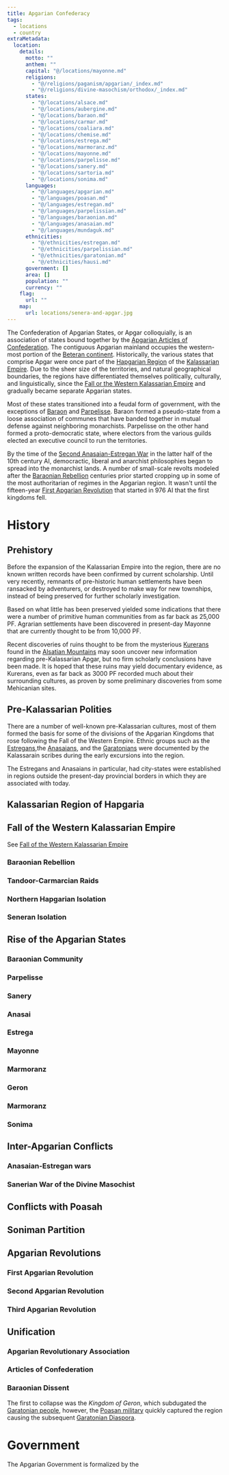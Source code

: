 ```yaml
---
title: Apgarian Confederacy
tags:
  - locations
  - country
extraMetadata:
  location:
    details:
      motto: ""
      anthem: ""
      capital: "@/locations/mayonne.md"
      religions:
        - "@/religions/paganism/apgarian/_index.md"
        - "@/religions/divine-masochism/orthodox/_index.md"
      states:
        - "@/locations/alsace.md"
        - "@/locations/aubergine.md"
        - "@/locations/baraon.md"
        - "@/locations/carmar.md"
        - "@/locations/coaliara.md"
        - "@/locations/chemise.md"
        - "@/locations/estrega.md"
        - "@/locations/marmoranz.md"
        - "@/locations/mayonne.md"
        - "@/locations/parpelisse.md"
        - "@/locations/sanery.md"
        - "@/locations/sartoria.md"
        - "@/locations/sonima.md"
      languages:
        - "@/languages/apgarian.md"
        - "@/languages/poasan.md"
        - "@/languages/estregan.md"
        - "@/languages/parpelissian.md"
        - "@/languages/baraonian.md"
        - "@/languages/anasaian.md"
        - "@/languages/mundaguk.md"
      ethnicities:
        - "@/ethnicities/estregan.md"
        - "@/ethnicities/parpelissian.md"
        - "@/ethnicities/garatonian.md"
        - "@/ethnicities/hausi.md"
      government: []
      area: []
      population: ""
      currency: ""
    flag:
      url: ""
    map:
      url: locations/senera-and-apgar.jpg
---
```


The Confederation of Apgarian States, or Apgar colloquially, is an association
of states bound together by the
[Apgarian Articles of Confederation](../notes/apgarian-articles-of-confederation.mdx).
The contiguous Apgarian mainland occupies the western-most portion of the
[Beteran continent](./betera/index.mdx). Historically, the various states that
comprise Apgar were once part of the [Hapgarian Region](./hapgaria.mdx) of the
[Kalassarian Empire](../organizations/kalassarian-empire.mdx). Due to the sheer
size of the territories, and natural geographical boundaries, the regions have
differentiated themselves politically, culturally, and linguistically, since the
[Fall or the Western Kalassarian Empire](../events/fall-of-the-western-kalassarian-empire.mdx)
and gradually became separate Apgarian states.

Most of these states transitioned into a feudal form of government, with the
exceptions of [Baraon](./baraon.mdx) and [Parpelisse](./parpelisse.mdx). Baraon
formed a pseudo-state from a loose association of communes that have banded
together in mutual defense against neighboring monarchists. Parpelisse on the
other hand formed a proto-democratic state, where electors from the various
guilds elected an executive council to run the territories.

By the time of the
[Second Anasaian-Estregan War](../events/second-anasaian-estregan-war.mdx) in
the latter half of the 10th century AI, democractic, liberal and anarchist
philosophies began to spread into the monarchist lands. A number of small-scale
revolts modeled after the
[Baraonian Rebellion](../events/baraonian-rebellion.mdx) centuries prior started
cropping up in some of the most authoritarian of regimes in the Apgarian region.
It wasn't until the fifteen-year
[First Apgarian Revolution](../events/first-apgarian-revolution.mdx) that
started in 976 AI that the first kingdoms fell.

# History

## Prehistory

Before the expansion of the Kalassarian Empire into the region, there are no
known written records have been confirmed by current scholarship. Until very
recently, remnants of pre-historic human settlements have been ransacked by
adventurers, or destroyed to make way for new townships, instead of being
preserved for further scholarly investigation.

Based on what little has been preserved yielded some indications that there were
a number of primitive human communities from as far back as 25,000 PF. Agrarian
settlements have been discovered in present-day Mayonne that are currently
thought to be from 10,000 PF.

Recent discoveries of ruins thought to be from the mysterious
[Kurerans](../species/kureran.mdx) found in the
[Alsatian Mountains](./alsatian-mountains.mdx) may soon uncover new information
regarding pre-Kalassarian Apgar, but no firm scholarly conclusions have been
made. It is hoped that these ruins may yield documentary evidence, as Kurerans,
even as far back as 3000 PF recorded much about their surrounding cultures, as
proven by some preliminary discoveries from some Mehicanian sites.

## Pre-Kalassarian Polities

<Stub />

There are a number of well-known pre-Kalassarian cultures, most of them formed
the basis for some of the divisions of the Apgarian Kingdoms that rose following
the Fall of the Western Empire. Ethnic groups such as the
[Estregans](../ethnicities/estregan.mdx),the
[Anasaians](../ethnicities/estregan.mdx), and the
[Garatonians](../ethnicities/garatonian.mdx) were documented by the Kalassarain
scribes during the early excursions into the region.

The Estregans and Anasaians in particular, had city-states were established in
regions outside the present-day provincial borders in which they are associated
with today.

## Kalassarian Region of Hapgaria

## Fall of the Western Kalassarian Empire

See [Fall of the Western Kalassarian Empire](../events/fall-of-the-western-kalassarian-empire.mdx)

### Baraonian Rebellion

### Tandoor-Carmarcian Raids

### Northern Hapgarian Isolation

### Seneran Isolation

## Rise of the Apgarian States

### Baraonian Community

### Parpelisse

### Sanery

### Anasai

### Estrega

### Mayonne

### Marmoranz

### Geron

### Marmoranz

### Sonima

## Inter-Apgarian Conflicts

### Anasaian-Estregan wars

### Sanerian War of the Divine Masochist

## Conflicts with Poasah

## Soniman Partition

## Apgarian Revolutions

### First Apgarian Revolution

### Second Apgarian Revolution

### Third Apgarian Revolution

## Unification

### Apgarian Revolutionary Association

### Articles of Confederation

### Baraonian Dissent

The first to collapse was the _Kingdom of Geron_, which subdugated the
[Garatonian people](../ethnicities/garatonian.mdx), however, the
[Poasan military](./poasah.mdx#armed-forces) quickly captured the region causing
the subsequent [Garatonian Diaspora](../events/garatonian-diaspora.mdx).

# Government

The Apgarian Government is formalized by the
